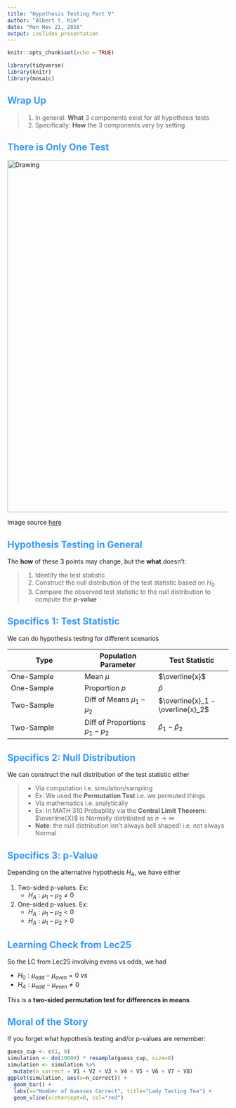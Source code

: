 ```yaml
---
title: "Hypothesis Testing Part V"
author: "Albert Y. Kim"
date: "Mon Nov 21, 2016"
output: ioslides_presentation
---
```


<style>
h2 { 
 color: #3399ff;		
}
h3 { 
 color: #3399ff;		
}
slides > slide.backdrop {
  background: white;
}
</style>

```r
knitr::opts_chunk$set(echo = TRUE)
```

```r
library(tidyverse)
library(knitr)
library(mosaic)
```



## Wrap Up

> 1. In general: **What** 3 components exist for all hypothesis tests
> 1. Specifically: **How** the 3 components vary by setting



## There is Only One Test

<img src="../figure/there_is_only_one_test.png" alt="Drawing" style="width: 800px;"/>

Image source [here](http://allendowney.blogspot.com/2016/06/there-is-still-only-one-test.html)



## Hypothesis Testing in General

The **how** of these 3 points may change, but the **what** doesn't:

> 1. Identify the test statistic
> 1. Construct the null distribution of the test statistic based on $H_0$
> 1. Compare the observed test statistic to the null distribution to compute the **p-value**



## Specifics 1: Test Statistic

We can do hypothesis testing for different scenarios

Type  | Population Parameter | Test Statistic
------------- | ------------- | -------------
One-Sample  | Mean $\mu$ | $\overline{x}$
One-Sample  | Proportion $p$ | $\widehat{p}$
Two-Sample  | Diff of Means $\mu_1 - \mu_2$ | $\overline{x}_1 - \overline{x}_2$
Two-Sample  | Diff of Proportions $p_1 - p_2$ | $\widehat{p}_1 - \widehat{p}_2$



## Specifics 2: Null Distribution

We can construct the null distribution of the test statistic either

> * Via computation i.e. simulation/sampling
> * Ex: We used the **Permutation Test** i.e. we permuted things
> * Via mathematics i.e. analytically
> * Ex: In MATH 310 Probability via the **Central Limit Theorem**: $\overline{X}$ is Normally distributed as $n \rightarrow \infty$
> * **Note**: the null distribution isn't always bell shaped! i.e. not always Normal



## Specifics 3: p-Value

Depending on the alternative hypothesis $H_A$, we have either

1. Two-sided p-values. Ex:
    + $H_A: \mu_{1} - \mu_{2} \neq 0$
1. One-sided p-values. Ex:
    + $H_A: \mu_{1} - \mu_{2} < 0$
    + $H_A: \mu_{1} - \mu_{2} > 0$



## Learning Check from Lec25

So the LC from Lec25 involving evens vs odds, we had

* $H_0: \mu_{odd} - \mu_{even} = 0$ vs
* $H_A: \mu_{odd} - \mu_{even} \neq 0$
    
This is a **two-sided permutation test for differences in means**.



## Moral of the Story

If you forget what hypothesis testing and/or p-values are remember:

```r
guess_cup <- c(1, 0)
simulation <- do(10000) * resample(guess_cup, size=8)
simulation <- simulation %>% 
  mutate(n_correct = V1 + V2 + V3 + V4 + V5 + V6 + V7 + V8) 
ggplot(simulation, aes(x=n_correct)) + 
  geom_bar() +
  labs(x="Number of Guesses Correct", title="Lady Tasting Tea") +
  geom_vline(xintercept=8, col="red") 
```


